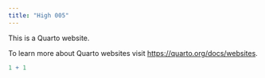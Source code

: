 ```yaml
---
title: "High 005"
---
```


This is a Quarto website.

To learn more about Quarto websites visit <https://quarto.org/docs/websites>.

```r
1 + 1
```
